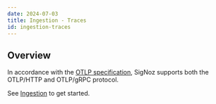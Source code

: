 ```yaml
---
date: 2024-07-03
title: Ingestion - Traces
id: ingestion-traces
---
```


## Overview

In accordance with the [OTLP specification](https://github.com/open-telemetry/opentelemetry-proto/blob/main/docs/specification.md), SigNoz supports both the OTLP/HTTP and OTLP/gRPC protocol.

See [Ingestion](/docs/ingestion/overview/) to get started.

